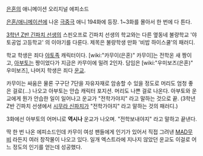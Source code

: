 [[은혼]]의 애니메이션 오리지널 에피소드

[[은혼/애니메이션]]에 나온 [[극중극]]
애니 194화에 등장. 1~3화를 몰아서 한 번에 다 튼다.

[[3학년 Z반 긴파치 선생]]의 스핀오프로 긴파치 선생의 학교와는 다른 옆동네 불량학교 '야토공업 고등학교' 의 이야기를 다룬다. 제목은 불량학생 만화 '비밥 하이스쿨'의 패러디.

학교 학생은 죄다 [[야토족]] 캐릭터이다. [wiki:"카무이(은혼)" 카무이]는 전학온 새 짱이고, [[아부토]]는 짱이었다가 지금은 카무이에 밀려 2인자. 담임은 [wiki:"우미보즈(은혼)" 우미보즈], 나머지 학생은 죄다 [[운교]].

카무이는 싸움은 물론 구구단 7단을 자유자재로 암송할 수 있을 정도로 머리도 엄청 좋은 걸로(...) 나오고 아부토는 안습 캐릭터 포지션. 머리도 나쁜 걸로 나온다. 아부토와 운교에게 뭔가 안습한 일이 일어나고 운교가 "전학가야지" 라고 말하는 것으로 끝. (3학년 Z반 긴파치 선생에서 [[시무라 신파치]]가 "전학가야지" 라고 말하는 것의 패러디.)

3화에선 아부토의 어머니로 '''역시나''' 운교가 나오며. "전학보내야지" 라고 말하고 끝낸다.

딱 한 번 나온 에피소드인데 카무이 여성 팬들에게 인기가 있어서 직접 그려낸 [[MAD]]무비 라든지 여러 창작물이 나오고 있다. 일개 엑스트라에 지나지 않았던 운교도 이걸로 어느 정도의 인기를 얻는데 성공했다.
